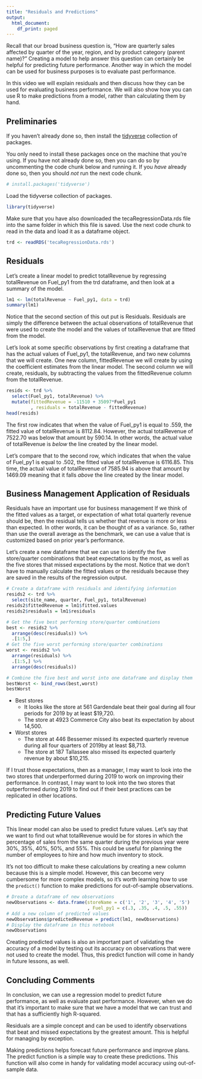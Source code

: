 ```yaml
---
title: "Residuals and Predictions"
output:
  html_document:
    df_print: paged
---
```

Recall that our broad business question is, "How are quarterly sales affected by quarter of the year, region, and by product category (parent name)?" Creating a model to help answer this question can certainly be helpful for predicting future performance. Another way in which the model can be used for business purposes is to evaluate past performance.

In this video we will explain residuals and then discuss how they can be used for evaluating business performance. We will also show how you can use R to make predictions from a model, rather than calculating them by hand.

## Preliminaries
If you haven't already done so, then install the [tidyverse][1] collection of packages.

You only need to install these packages once on the machine that you're using. If you have not already done so, then you can do so by uncommenting the code chunk below and running it. If you *have* already done so, then you should *not* run the next code chunk.
```r
# install.packages('tidyverse')
```

Load the tidyverse collection of packages.
```r
library(tidyverse)
```

Make sure that you have also downloaded the tecaRegressionData.rds file into the same folder in which this file is saved. Use the next code chunk to read in the data and load it as a dataframe object.
```r
trd <- readRDS('tecaRegressionData.rds')
```

## Residuals  
Let's create a linear model to predict totalRevenue by regressing totalRevenue on Fuel_py1 from the trd dataframe, and then look at a summary of the model.
```r
lm1 <- lm(totalRevenue ~ Fuel_py1, data = trd)
summary(lm1)
```

Notice that the second section of this out put is Residuals. Residuals are simply the difference between the actual observations of totalRevenue that were used to create the model and the values of totalRevenue that are fitted from the model. 

Let's look at some specific observations by first creating a dataframe that has the actual values of Fuel_py1, the totalRevenue, and two new columns that we will create. One new column, fittedRevenue we will create by using the coefficient estimates from the linear model. The second column we will create, residuals, by subtracting the values from the fittedRevenue column from the totalRevenue.

```r
resids <- trd %>%
  select(Fuel_py1, totalRevenue) %>%
  mutate(fittedRevenue = -11510 + 35097*Fuel_py1
         , residuals = totalRevenue - fittedRevenue)
head(resids)
```

The first row indicates that when the value of Fuel_py1 is equal to .559, the fitted value of totalRevenue is 8112.84. However, the actual totalRevenue of 7522.70 was below that amount by 590.14. In other words, the actual value of totalRevenue is *below* the line created by the linear model.

Let's compare that to the second row, which indicates that when the value of Fuel_py1 is equal to .502, the fitted value of totalRevenue is 6116.85. This time, the actual value of totalRevenue of 7585.94 is above that amount by 1469.09 meaning that it falls *above* the line created by the linear model.

## Business Management Application of Residuals  
Residuals have an important use for business management If we think of the fitted values as a target, or expectation of what total quarterly revenue should be, then the residual tells us whether that revenue is more or less than expected. In other words, it can be thought of as a variance. So, rather than use the overall average as the benchmark, we can use a value that is customized based on prior year's performance.

Let's create a new dataframe that we can use to identify the five store/quarter combinations that beat expectations by the most, as well as the five stores that missed expectations by the most. Notice that we don't have to manually calculate the fitted values or the residuals because they are saved in the results of the regression output.
```r
# Create a dataframe with residuals and identifying information
resids2 <- trd %>%
  select(site_name, quarter, Fuel_py1, totalRevenue)
resids2$fittedRevenue = lm1$fitted.values
resids2$residuals = lm1$residuals

# Get the five best performing store/quarter combinations
best <- resids2 %>%
  arrange(desc(residuals)) %>%
  .[1:5,]
# Get the five worst performing store/quarter combinations
worst <- resids2 %>%
  arrange(residuals) %>%
  .[1:5,] %>%
  arrange(desc(residuals))

# Combine the five best and worst into one dataframe and display them
bestWorst <- bind_rows(best,worst)
bestWorst
```
* Best stores  
  * It looks like the store at 561 Gardendale beat their goal during all four periods for 2019 by at least $19,720.   
  * The store at 4923 Commerce City also beat its expectation by about 14,500.  
* Worst stores  
  * The store at 446 Bessemer missed its expected quarterly revenue during all four quarters of 2019by at least $8,713.  
  * The store at 187 Tallassee also missed its expected quarterly revenue by about $10,215.
  
If I trust those expectations, then as a manager, I may want to look into the two stores that underperformed during 2019 to work on improving their performance. In contrast, I may want to look into the two stores that outperformed during 2019 to find out if their best practices can be replicated in other locations.  

## Predicting Future Values  
This linear model can also be used to predict future values. Let's say that we want to find out what totalRevenue would be  for stores in which the percentage of sales from the same quarter during the previous year were 30%, 35%, 40%, 50%, and 55%. This could be useful for planning the number of employees to hire and how much inventory to stock.

It's not too difficult to make these calculations by creating a new column because this is a simple model. However, this can become very cumbersome for more complex models, so it's worth learning how to use the `predict()` function to make predictions for out-of-sample observations.
```r
# Dreate a dataframe of new observations
newObservations <- data.frame(storeName = c('1', '2', '3', '4', '5')
                              , Fuel_py1 = c(.3, .35, .4, .5, .55))
# Add a new column of predicted values
newObservations$predictedRevenue = predict(lm1, newObservations)
# Display the dataframe in this notebook
newObservations
```

Creating predicted values is also an important part of validating the accuracy of a model by testing out its accuracy on observations that were not used to create the model. Thus, this predict function will come in handy in future lessons, as well.

## Concluding Comments  
In conclusion, we can use a regression model to predict future performance, as well as evaluate past performance. However, when we do that it’s important to make sure that we have a model that we can trust and that has a sufficiently high R-squared. 

Residuals are a simple concept and can be used to identify observations that beat and missed expectations by the greatest amount. This is helpful for managing by exception.

Making predictions helps forecast future performance and improve plans. The predict function is a simple way to create these predictions. This function will also come in handy for validating model accuracy using out-of-sample data.










[1]: https://www.tidyverse.org/packages/